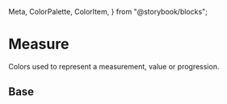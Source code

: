   Meta,
  ColorPalette,
  ColorItem,
} from "@storybook/blocks";

<Meta title="Theme/Palettes/Measured" />

# Measure

Colors used to represent a measurement, value or progression.

## Base

<ColorContainer className="paletteContainer">
  <ColorPalette className="docs">
    <ColorItem
      title="Background"
      subtitle="--salt-palette-measured-background"
      colors={{
        "--salt-palette-measured-background":
          "var(--salt-palette-measured-background)",
        "--salt-palette-measured-border-background":
          "var(--salt-palette-measured-border-background)",
      }}
    />
    <ColorItem
      title="Border"
      subtitle="--salt-palette-measured-border"
      colors={{
        "--salt-palette-measured-border": "var(--salt-palette-measured-border)",
        "--salt-palette-measured-border-disabled":
          "var(--salt-palette-measured-border-disabled)",
      }}
    />
    <ColorItem
      title="Fill"
      subtitle="--salt-palette-measured-fill"
      colors={{
        "--salt-palette-measured-fill": "var(--salt-palette-measured-fill)",
        "--salt-palette-measured-fill-disabled":
          "var(--salt-palette-measured-fill-disabled)",
      }}
    />
    <ColorItem
      title="Foreground"
      subtitle="--salt-palette-measured-foreground"
      colors={{
        "--salt-palette-measured-foreground":
          "var(--salt-palette-measured-foreground)",
        "--salt-palette-measured-foreground-disabled":
          "var(--salt-palette-measured-foreground-disabled)",
        "--salt-palette-measured-foreground-active":
          "var(--salt-palette-measured-foreground-active)",
        "--salt-palette-measured-foreground-activeDisabled":
          "var(--salt-palette-measured-foreground-activeDisabled)",
      }}
    />
  </ColorPalette>
</ColorContainer>
